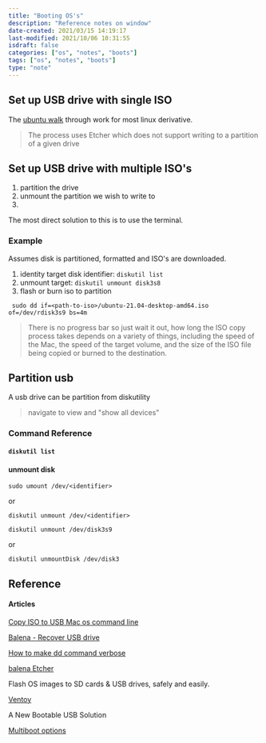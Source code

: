 ```yaml
---
title: "Booting OS's"
description: "Reference notes on window"
date-created: 2021/03/15 14:19:17
last-modified: 2021/10/06 10:31:55
isdraft: false
categories: ["os", "notes", "boots"]
tags: ["os", "notes", "boots"]
type: "note"
---
```


## Set up USB drive with single ISO

The [ubuntu walk](https://ubuntu.com/tutorials/create-a-usb-stick-on-macos) through work for most linux derivative.

> The process uses Etcher which does not support writing to a partition of a given drive

## Set up USB drive with multiple ISO's

1. partition the drive
2. unmount the partition we wish to write to
3.

The most direct solution to this is to use the terminal.

### Example

Assumes disk is partitioned, formatted and ISO's are downloaded.

1. identity target disk identifier: `diskutil list`
2. unmount target: `diskutil unmount disk3s8`
3. flash or burn iso to partition

```shell
 sudo dd if=<path-to-iso>/ubuntu-21.04-desktop-amd64.iso of=/dev/rdisk3s9 bs=4m
```

> There is no progress bar so just wait it out, how long the ISO copy process takes depends on a variety of things, including the speed of the Mac, the speed of the target volume, and the size of the ISO file being copied or burned to the destination.

## Partition usb

A usb drive can be partition from diskutility

> navigate to view and "show all devices"

### Command Reference

#### `diskutil list`

#### unmount disk

`sudo umount /dev/<identifier>`

or

`diskutil unmount /dev/<identifier>`

`diskutil unmount /dev/disk3s9`

or

`diskutil unmountDisk /dev/disk3`

## Reference

#### Articles

[Copy ISO to USB Mac os command line](https://osxdaily.com/2015/06/05/copy-iso-to-usb-drive-mac-os-x-command/)

[Balena - Recover USB drive](https://www.balena.io/blog/did-etcher-break-my-usb-sd-card/)

[How to make dd command verbose](https://askubuntu.com/questions/363842/how-to-make-the-dd-command-be-verbose)

[balena Etcher](https://www.balena.io/etcher/)

Flash OS images to SD cards & USB drives, safely and easily.

[Ventoy](https://www.ventoy.net/)

A New Bootable USB Solution

[Multiboot options](https://www.linuxbabe.com/apps/create-multiboot-usb-linux-windows-iso)
